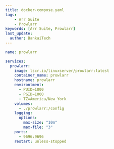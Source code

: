 ```yaml
---
title: docker-compose.yaml
tags:
    - Arr Suite
    - Prowlarr
keywords: [Arr Suite, Prowlarr]
last_update:
  author: BankaiTech
---
```


```yaml
name: prowlarr

services:
  prowlarr:
    image: lscr.io/linuxserver/prowlarr:latest
    container_name: prowlarr
    hostname: prowlarr
    environtment:
      - PUID=1000
      - PGID=1000
      - TZ=America/New_York
    volumes:
      - ./prowlarr:/config
    logging:
      options:
        max-size: "10m"
        max-file: "3"
    ports:
      - 9696:9696
    restart: unless-stopped
```

<BuyMeACoffeeButton />
